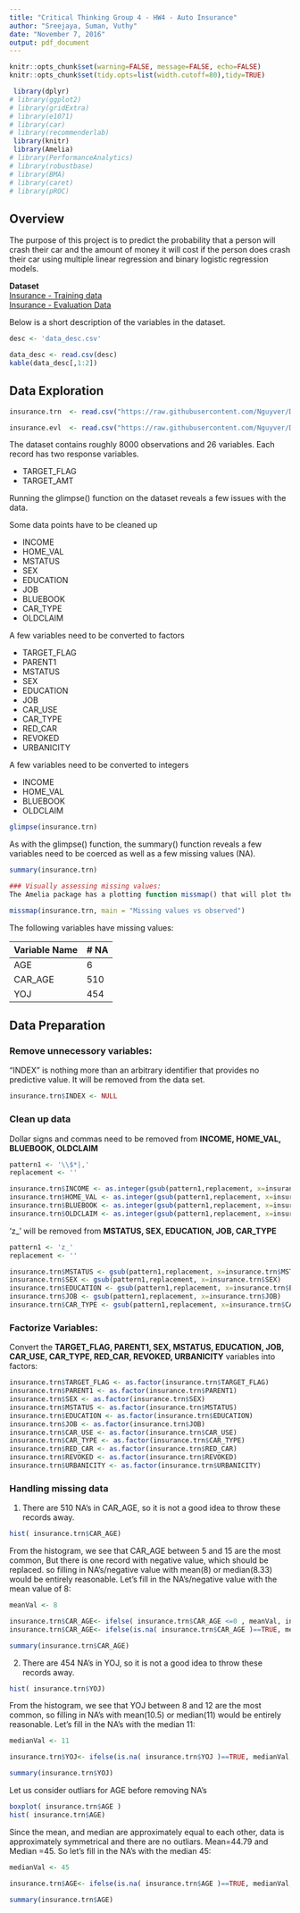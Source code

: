 ```yaml
---
title: "Critical Thinking Group 4 - HW4 - Auto Insurance"
author: "Sreejaya, Suman, Vuthy"
date: "November 7, 2016"
output: pdf_document
---
```


```r
knitr::opts_chunk$set(warning=FALSE, message=FALSE, echo=FALSE)
knitr::opts_chunk$set(tidy.opts=list(width.cutoff=80),tidy=TRUE)
```


```r
 library(dplyr)
# library(ggplot2)
# library(gridExtra)
# library(e1071)
# library(car)
# library(recommenderlab)
 library(knitr)
 library(Amelia)
# library(PerformanceAnalytics)
# library(robustbase)
# library(BMA)
# library(caret)
# library(pROC)
```

## Overview
The purpose of this project is to predict the probability that a person will crash their car and the amount of money it will cost if the person does crash their car using multiple linear regression and binary logistic regression models.  

**Dataset**  
[Insurance - Training data](https://raw.githubusercontent.com/Nguyver/DATA621-HW/master/HW4/insurance_training_data.csv)  
[Insurance - Evaluation Data](https://raw.githubusercontent.com/Nguyver/DATA621-HW/master/HW4/insurance-evaluation-data.csv)  

Below is a short description of the variables in the dataset.  

```r
desc <- 'data_desc.csv'

data_desc <- read.csv(desc)
kable(data_desc[,1:2])
```

## Data Exploration

```r
insurance.trn  <- read.csv("https://raw.githubusercontent.com/Nguyver/DATA621-HW/master/HW4/insurance_training_data.csv", header=TRUE, sep=",", stringsAsFactors = FALSE)

insurance.evl  <- read.csv("https://raw.githubusercontent.com/Nguyver/DATA621-HW/master/HW4/insurance-evaluation-data.csv", header=TRUE, sep=",", stringsAsFactors = FALSE)
```
The dataset contains roughly 8000 observations and 26 variables. Each record has two response variables. 

- TARGET_FLAG
- TARGET_AMT 

Running the glimpse() function on the dataset reveals a few issues with the data.  

Some data points have to be cleaned up

- INCOME
- HOME_VAL
- MSTATUS
- SEX
- EDUCATION
- JOB
- BLUEBOOK
- CAR_TYPE
- OLDCLAIM

A few variables need to be converted to factors

- TARGET_FLAG
- PARENT1
- MSTATUS
- SEX
- EDUCATION
- JOB
- CAR_USE
- CAR_TYPE
- RED_CAR
- REVOKED
- URBANICITY

A few variables need to be converted to integers

- INCOME
- HOME_VAL
- BLUEBOOK
- OLDCLAIM

```r
glimpse(insurance.trn)
```
As with the glimpse() function, the summary() function reveals a few variables need to be coerced as well as a few missing values (NA).  
```r
summary(insurance.trn)
```

```r
### Visually assessing missing values: 
The Amelia package has a plotting function missmap() that will plot the dataset and highlight missing values:

missmap(insurance.trn, main = "Missing values vs observed")
```
The following variables have missing values:  

| Variable Name | # NA |
|---------------|------|
| AGE           | 6    |
| CAR_AGE       | 510  |
| YOJ           | 454  |


## Data Preparation

### Remove unnecessory variables:
"INDEX" is nothing more than an arbitrary identifier that provides no predictive value. It will be removed from the data set.  
```r
insurance.trn$INDEX <- NULL
```

### Clean up data
Dollar signs and commas need to be removed from **INCOME, HOME_VAL, BLUEBOOK, OLDCLAIM**

```r
pattern1 <- '\\$*|,'
replacement <- ''

insurance.trn$INCOME <- as.integer(gsub(pattern1,replacement, x=insurance.trn$INCOME))
insurance.trn$HOME_VAL <- as.integer(gsub(pattern1,replacement, x=insurance.trn$HOME_VAL))
insurance.trn$BLUEBOOK <- as.integer(gsub(pattern1,replacement, x=insurance.trn$BLUEBOOK))
insurance.trn$OLDCLAIM <- as.integer(gsub(pattern1,replacement, x=insurance.trn$OLDCLAIM))
```
'z_' will be removed from **MSTATUS, SEX, EDUCATION, JOB, CAR_TYPE**

```r
pattern1 <- 'z_'
replacement <- ''

insurance.trn$MSTATUS <- gsub(pattern1,replacement, x=insurance.trn$MSTATUS)
insurance.trn$SEX <- gsub(pattern1,replacement, x=insurance.trn$SEX)
insurance.trn$EDUCATION <- gsub(pattern1,replacement, x=insurance.trn$EDUCATION)
insurance.trn$JOB <- gsub(pattern1,replacement, x=insurance.trn$JOB)
insurance.trn$CAR_TYPE <- gsub(pattern1,replacement, x=insurance.trn$CAR_TYPE)
```

### Factorize Variables:

Convert the **TARGET_FLAG, PARENT1, SEX, MSTATUS, EDUCATION, JOB, CAR_USE, CAR_TYPE, RED_CAR, REVOKED, URBANICITY** variables into factors:

```r
insurance.trn$TARGET_FLAG <- as.factor(insurance.trn$TARGET_FLAG)
insurance.trn$PARENT1 <- as.factor(insurance.trn$PARENT1)
insurance.trn$SEX <- as.factor(insurance.trn$SEX)
insurance.trn$MSTATUS <- as.factor(insurance.trn$MSTATUS)
insurance.trn$EDUCATION <- as.factor(insurance.trn$EDUCATION)
insurance.trn$JOB <- as.factor(insurance.trn$JOB)
insurance.trn$CAR_USE <- as.factor(insurance.trn$CAR_USE)
insurance.trn$CAR_TYPE <- as.factor(insurance.trn$CAR_TYPE)
insurance.trn$RED_CAR <- as.factor(insurance.trn$RED_CAR)
insurance.trn$REVOKED <- as.factor(insurance.trn$REVOKED)
insurance.trn$URBANICITY <- as.factor(insurance.trn$URBANICITY)
```

### Handling missing data
1. There are 510 NA's in CAR_AGE, so it is not a good idea to throw these records away.
```r
hist( insurance.trn$CAR_AGE)
```
From the histogram, we see that CAR_AGE between 5 and 15 are the most common, But there is one record with negative value, which should be replaced. 
so filling in NA's/negative value  with  mean(8) or median(8.33) would be entirely reasonable. Let's fill in the NA's/negative value with the mean value of 8:

```r
meanVal <- 8

insurance.trn$CAR_AGE<- ifelse( insurance.trn$CAR_AGE <=0 , meanVal, insurance.trn$CAR_AGE)
insurance.trn$CAR_AGE<- ifelse(is.na( insurance.trn$CAR_AGE )==TRUE, meanVal, insurance.trn$CAR_AGE)

summary(insurance.trn$CAR_AGE)
```
2. There are 454 NA's in YOJ, so it is not a good idea to throw these records away.  
```r
hist( insurance.trn$YOJ)
```
From the histogram, we see that YOJ between 8 and 12 are the most common, 
so filling in NA's  with  mean(10.5) or median(11) would be entirely reasonable.
Let's fill in the NA's with the median 11:
```r
medianVal <- 11

insurance.trn$YOJ<- ifelse(is.na( insurance.trn$YOJ )==TRUE, medianVal, insurance.trn$YOJ)

summary(insurance.trn$YOJ)
```

Let us consider outliars for AGE before removing NA's

```r
boxplot( insurance.trn$AGE )
hist( insurance.trn$AGE)
```
Since the mean, and median are approximately equal to each other, data is approximately symmetrical and there are no outliars. Mean=44.79 and Median =45. So let's fill in the NA's with the median 45:
```r
medianVal <- 45

insurance.trn$AGE<- ifelse(is.na( insurance.trn$AGE )==TRUE, medianVal, insurance.trn$AGE)

summary(insurance.trn$AGE)
```

